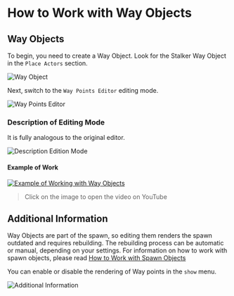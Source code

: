 # How to Work with Way Objects

## Way Objects
To begin, you need to create a Way Object. Look for the Stalker Way Object in the `Place Actors` section.

![Way Object](./way-objects.ru/img/way-object.png)

Next, switch to the `Way Points Editor` editing mode.

![Way Points Editor](./way-objects.ru/img/way-points-editor.png)

### Description of Editing Mode
It is fully analogous to the original editor.

![Description Edition Mode](./way-objects.ru/img/description-edition-mode.png)

#### Example of Work

[![Example of Working with Way Objects](https://img.youtube.com/vi/uCJ2ObdGlq4/maxresdefault.jpg)](http://www.youtube.com/watch?v=uCJ2ObdGlq4 "Example of Working with Way Objects")
> Click on the image to open the video on YouTube

## Additional Information

Way Objects are part of the spawn, so editing them renders the spawn outdated and requires rebuilding.
The rebuilding process can be automatic or manual, depending on your settings.
For information on how to work with spawn objects, please read [How to Work with Spawn Objects](./spawn-objects)

You can enable or disable the rendering of Way points in the `show` menu.

![Additional Information](./way-objects.ru/img/additional-information.png)
